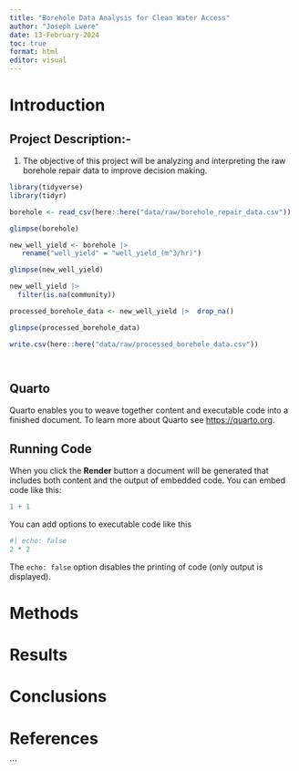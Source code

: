 ```yaml
---
title: "Borehole Data Analysis for Clean Water Access"
author: "Joseph Lwere"
date: 13-February-2024
toc: true
format: html
editor: visual
---
```


# Introduction

## Project Description:-

1.  The objective of this project will be analyzing and interpreting the raw borehole repair data to improve decision making.

```r
library(tidyverse)
library(tidyr)
```

```r
borehole <- read_csv(here::here("data/raw/borehole_repair_data.csv"))
```

```r
glimpse(borehole)
```

```r
new_well_yield <- borehole |> 
   rename("well_yield" = "well_yield_(m^3/hr)")
```

```r
glimpse(new_well_yield)

new_well_yield |> 
  filter(is.na(community))
```

```r
processed_borehole_data <- new_well_yield |>  drop_na()
```

```r
glimpse(processed_borehole_data)
```

```r
write.csv(here::here("data/raw/processed_borehole_data.csv"))

```

```r

```

```r

```

## Quarto

Quarto enables you to weave together content and executable code into a finished document. To learn more about Quarto see <https://quarto.org>.

## Running Code

When you click the **Render** button a document will be generated that includes both content and the output of embedded code. You can embed code like this:

```r
1 + 1
```

You can add options to executable code like this

```r
#| echo: false
2 * 2
```

The `echo: false` option disables the printing of code (only output is displayed).

# Methods

# Results

# Conclusions

# References

\`\`\`
